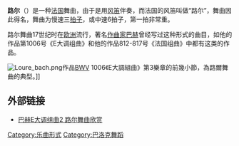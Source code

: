 '''路尔'''（{{lang-fr|Loure}}）是一种[[法国|法国]]舞曲，由于是用[[风笛|风笛]]伴奏，而法国的风笛叫做“路尔”，舞曲因此得名，舞曲为慢速三[[拍子|拍子]]，或中速6拍子，第一拍非常重。

路尔舞曲17世纪时在[[欧洲|欧洲]]流行，著名[[作曲家|作曲家]][[巴赫|巴赫]]曾经写过这种形式的曲目，如他的作品第1006号《E大调组曲》和他的作品812-817号《法国组曲》中都有这类的作品。

[[File:Loure_bach.png|thumb]]作品[[BWV|BWV]] 1006《E大調組曲》第3樂章的前幾小節，為路爾舞曲的典型。]]

== 外部链接 ==
*[http://v.youku.com/v_show/id_cf00XMTczNDE1Mjg=.html 巴赫E大调组曲2 路尔舞曲欣赏]

[[Category:乐曲形式|Category:乐曲形式]]
[[Category:巴洛克舞蹈|Category:巴洛克舞蹈]]
